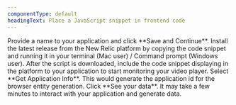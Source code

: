 ```yaml
---
componentType: default
headingText: Place a JavaScript snippet in frontend code
---
```


<Steps>
  <Step>
    Provide a name to your application and click **Save and Continue**.
  </Step>

  <Step>
    Install the latest release from the New Relic platform by copying the code snippet and running it in your terminal (Mac user) / Command prompt (Windows user).
  </Step>

  <Step>
    After the script is downloaded, include the code snippet displaying in the platform to your application to start monitoring your video player.
  </Step>

  <Step>
      Select **Get Application Info**. This would generate the application id for the browser entity generation.
    </Step>
  
  <Step>
    Click **See your data**.
  </Step>
</Steps>

<Callout variant="important">
    It may take a few minutes to interact with your application and generate data.
</Callout>